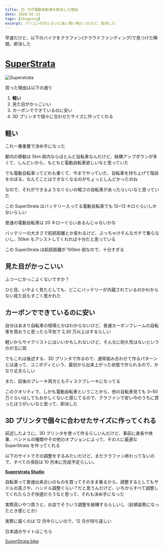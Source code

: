 ```yaml
---
title: 25 万の電動自転車を即決した理由
date: 2020-05-23
tags: [shopping]
excerpt: パソコンの次ぐらいに高い買い物だったけど、即決した
---
```


早速だけど、以下のバイクをクラファン(クラウドファンディング)で見つけた瞬間、即決した

# [SuperStrata](https://www.indiegogo.com/projects/superstrata-bike/x/16219158)

![Superstrata](../../_assets/superstrata/superstrata-bike-travel9.jpg)

買った理由は以下の通り

1. **軽い**
2. 見た目がかっこいい
3. カーボンでできているのに安い
4. 3D プリンタで個々に合わせたサイズに作ってくれる

## 軽い

これ一番重要で決め手になった

都内の移動は 5km 県内ならほとんど自転車なんだけど、結構アップダウンが多くて、しんどいから、もともと電動自転車欲しいなと思っていた

でも電動自転車ってどれも重くて、今までやっていた、自転車を持ち上げて階段をのぼる、なんてことはできなくなるのがちょっとしんどかったのね

なので、それができるようなぐらいの軽さの自転車があったらいいなと思っていた

この SuperStrata はバッテリー入ってる電動自転車でも 12~13 キロぐらいしかないらしい

普通の電動自転車は 20 キロ〜ぐらいあるんじゃないかな

バッテリーの大きさで航続距離とか変わるけど、ぶっちゃけそんなガチで乗らないし、50km もアシストしてくれれば十分だと思っている

この SuperStrata は航続距離が 100km 弱なので、十分すぎる

## 見た目がかっこいい

ふつーにかっこよくないですか？

ひと目、いやよく見たとしても、どこにバッテリーが内蔵されているのかわからない見た目もすごく惹かれた

## カーボンでできているのに安い

自分はあまり自転車の相場とかはわからないけど、普通カーボンフレームの自転車を買おうと思ったら平気で 2,30 万以上はするらしい

軽いからサイクリストにはいいかもしれないけど、そんなに耐久性はないというのが玉に瑕

でもこれは後述する、3D プリンタで作るので、通常組み合わせて作るパターンとは違って、ユニボディという、最初から出来上がった状態で作られるので、かなり丈夫らしい

また、前後のブレーキ両方ともディスクブレーキになってる

このクオリティで、しかも電動自転車ということから、他の自転車見ても 3~50 万ぐらいはしてもおかしくないと感じてるので、クラファンで安い今のうちに買ったほうがいいなと思って、即決した

## 3D プリンタで個々に合わせたサイズに作ってくれる

前述したように、3D プリンタを使って作るらしいんだけど、事前に身長や体重、ハンドルの種類やその他のオプションによって、その人に最適な SuperStrata を作ってくれる

以下のサイトでその調整をするみたいだけど、まだクラファン終わってないので、すべての項目は 10 月末に完成予定らしい。

**[Superstrata Studio](https://superstrata.bike/studio?r=slt-eml-bck-a2e0&utm_source=sailthru&utm_medium=email&utm_campaign=bck-09232020update&utm_term=)**

自転車って普通出来合いのものを買ってそのまま乗るから、調整するとしてもサドルの高さや、ハンドル調整ぐらい？だと思うんだけど、いちからすべて調整してくれたらさぞ快適だろうなと思って、それも決め手になった

実際高いやつ買うと、お店でそういう調整を結構するらしいし（前傾姿勢になったとき感じとか）

実際に届くのは 12 月中らしいので、12 月が待ち遠しい

日本語のサイトはこちら

[SuperStrata.bike](https://www.superstrata.bike/)
